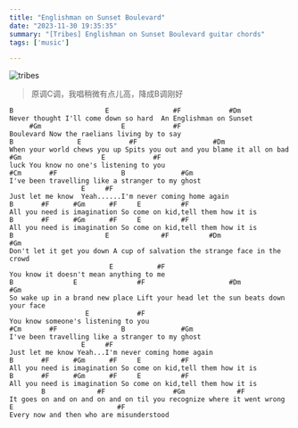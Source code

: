 ```yaml
---
title: "Englishman on Sunset Boulevard"
date: "2023-11-30 19:35:35"
summary: "[Tribes] Englishman on Sunset Boulevard guitar chords"
tags: ['music']

---
```


![tribes](./images/tribes-william-kennedy.jpeg)

> 原调C调，我唱稍微有点儿高，降成B调刚好

```
B                       E                #F            #Dm   
Never thought I'll come down so hard  An Englishman on Sunset 
     #Gm                    E            #F
Boulevard Now the raelians living by to say
B                E            #F                   #Dm                
When your world chews you up Spits you out and you blame it all on bad
#Gm                    E            #F 
luck You know no one's listening to you
#Cm       #F                B              #Gm                
I've been travelling like a stranger to my ghost
                  E     #F     
Just let me know  Yeah......I'm never coming home again
B       #F      #Gm      #F     E          #F
All you need is imagination So come on kid,tell them how it is
B       #F      #Gm      #F     E          #F
All you need is imagination So come on kid,tell them how it is
B                       E             #F          #Dm                 #Gm
Don't let it get you down A cup of salvation the strange face in the crowd
                         E           #F
You know it doesn't mean anything to me
B               E               #F                     #Dm                 #Gm
So wake up in a brand new place Lift your head let the sun beats down your face
                   E            #F
You know someone's listening to you
#Cm       #F                B              #Gm   
I've been travelling like a stranger to my ghost
                  E     #F     
Just let me know Yeah...I'm never coming home again
B       #F      #Gm      #F     E          #F
All you need is imagination So come on kid,tell them how it is
B       #F      #Gm      #F     E          #F
All you need is imagination So come on kid,tell them how it is
        B             #F                 #Gm             #F
It goes on and on and on and on til you recognize where it went wrong
E                          #F
Every now and then who are misunderstood
```
